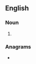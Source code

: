 ==English==

===Noun===
{{head|en|noun form}}

# {{plural of|en|verifier}}

===Anagrams===
* {{anagrams|en|a=eefiirrsv|versifier}}
